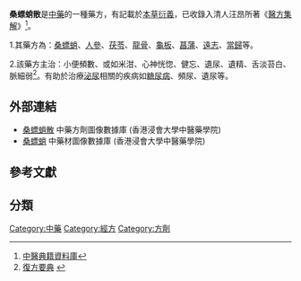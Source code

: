 '''桑螵蛸散'''是[[中藥|中藥]]的一種藥方，有記載於[[本草衍義|本草衍義]]，已收錄入清人汪昂所著《[[醫方集解|醫方集解]]》<ref>[http://www.gsd.com.tw/book10/17-13.htm 中醫典籍資料庫]{{dead link|date=2018年3月 |bot=InternetArchiveBot |fix-attempted=yes }}</ref>。

1.其藥方為：[[桑螵蛸|桑螵蛸]]、[[人參|人參]]、[[茯苓|茯苓]]、[[龍骨|龍骨]]、[[龜板|龜板]]、[[菖蒲|菖蒲]]、[[遠志|遠志]]、[[當歸|當歸]]等。

2.該藥方主治：小便頻數、或如米泔、心神恍惚、健忘、遺尿、遺精、舌淡苔白、脈細弱<ref>[http://www.tian-i.com.tw/index.php?lang=CH&sel=more&opt=9&med_one=160 復方要典] {{webarchive|url=https://web.archive.org/web/20080830030105/http://www.tian-i.com.tw/index.php?lang=CH |date=2008-08-30 }}</ref>。有助於治療[[泌尿|泌尿]]相關的疾病如[[糖尿病|糖尿病]]、頻尿、遺尿等。

== 外部連結 ==
* [https://sys02.lib.hkbu.edu.hk/cmfid/details.asp?lang=cht&id=F00091	  桑螵蛸散] 中藥方劑圖像數據庫 (香港浸會大學中醫藥學院) {{zh}}{{en}}
*[https://sys01.lib.hkbu.edu.hk/cmed/mmid/detail.php?pid=B00387 桑螵蛸] 中藥材圖像數據庫  (香港浸會大學中醫藥學院) {{zh}}{{en}}

==參考文獻==
<references />

{{固澀劑}}

==分類==
[[Category:中藥|Category:中藥]]
[[Category:經方|Category:經方]]
[[Category:方劑|Category:方劑]]